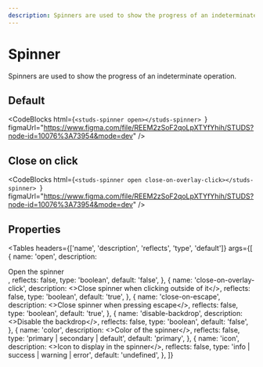 ```yaml
---
description: Spinners are used to show the progress of an indeterminate operation.
---
```


# Spinner

<HeaderComponent
  htmlTag="studs-spinner"
  jsxTag="StudsSpinner"
  version="Since 2.0"
  status="Draft"
  urlGithub="display/spinner.ts"
  urlStrbook="studs-display-spinner--docs"
/>

Spinners are used to show the progress of an indeterminate operation.

## Default

<ResizerFeatures>
  <studs-spinner open></studs-spinner>
</ResizerFeatures>

<CodeBlocks
  html={`<studs-spinner open></studs-spinner>
`}
  figmaUrl="https://www.figma.com/file/REEM2zSoF2qoLpXTYfYhih/STUDS?node-id=10076%3A73954&mode=dev"
/>

## Close on click

<ResizerFeatures>
  <studs-spinner open close-on-overlay-click></studs-spinner>
</ResizerFeatures>

<CodeBlocks
  html={`<studs-spinner open close-on-overlay-click></studs-spinner>
  `}
  figmaUrl="https://www.figma.com/file/REEM2zSoF2qoLpXTYfYhih/STUDS?node-id=10076%3A73954&mode=dev"
/>

## Properties

<Tables
  headers={['name', 'description', 'reflects', 'type', 'default']}
  args={[
    {
      name: 'open',
      description: <div>Open the spinner</div>,
      reflects: false,
      type: 'boolean',
      default: 'false',
    },
    {
      name: 'close-on-overlay-click',
      description: <>Close spinner when clicking outside of it</>,
      reflects: false,
      type: 'boolean',
      default: 'true',
    },
    {
      name: 'close-on-escape',
      description: <>Close spinner when pressing escape</>,
      reflects: false,
      type: 'boolean',
      default: 'true',
    },
    {
      name: 'disable-backdrop',
      description: <>Disable the backdrop</>,
      reflects: false,
      type: 'boolean',
      default: 'false',
    },
    {
      name: 'color',
      description: <>Color of the spinner</>,
      reflects: false,
      type: 'primary | secondary | default',
      default: 'primary',
    },
    {
      name: 'icon',
      description: <>Icon to display in the spinner</>,
      reflects: false,
      type: 'info | success | warning | error',
      default: 'undefined',
    },
  ]}
></Tables>
